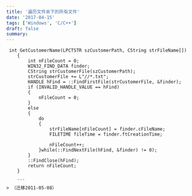 ```yaml
---
title: '遍历文件夹下的所有文件'
date: '2017-04-15'
tags: ['Windows', 'C/C++']
draft: false
summary: 
---
```


```
 int GetCustomerName(LPCTSTR szCustomerPath, CString strFileName[])
	{
		int nFileCount = 0;
		WIN32_FIND_DATA finder;
		CString strCustomerFile(szCustomerPath);
		strCustomerFile += L"//*.txt";
		HANDLE hFind = ::FindFirstFile(strCustomerFile, &finder);
		if (INVALID_HANDLE_VALUE == hFind)
		{
			nFileCount = 0;
		}
		else
		{
			do
			{
				strFileName[nFileCount] = finder.cFileName;
				FILETIME fileTime = finder.ftCreationTime;
				
				nFileCount++;
			}while(::FindNextFile(hFind, &finder) != 0);
		}
		::FindClose(hFind);
		return nFileCount;
	}

    ```
> （迁移2011-05-08）